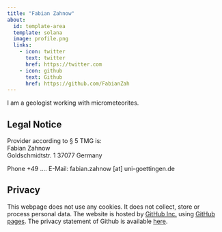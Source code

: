 ```yaml
---
title: "Fabian Zahnow"
about:
  id: template-area
  template: solana
  image: profile.png
  links:
    - icon: twitter
      text: twitter
      href: https://twitter.com
    - icon: github
      text: Github
      href: https://github.com/FabianZah
---
```


:::{#template-area}

I am a geologist working with micrometeorites.

:::

## Legal Notice

Provider according to § 5 TMG is:  
Fabian Zahnow  
Goldschmidtstr. 1
37077 Germany  

Phone +49 ....
E-Mail: fabian.zahnow [at] uni-goettingen.de

## Privacy

This webpage does not use any cookies. It does not collect, store or process personal data. The website is hosted by [GitHub Inc.](https://github.com/){target="_blank"} using [GitHub pages](https://docs.github.com/en/pages/getting-started-with-github-pages/about-github-pages){target="_blank"}. The privacy statement of Github is available [here](https://docs.github.com/en/site-policy/privacy-policies/github-privacy-statement){target="_blank"}. 

